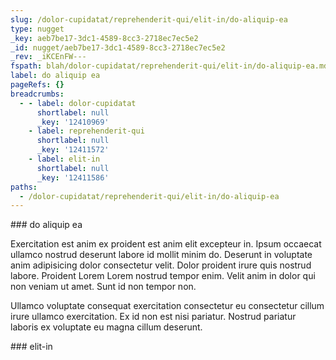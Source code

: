 ```yaml
---
slug: /dolor-cupidatat/reprehenderit-qui/elit-in/do-aliquip-ea
type: nugget
_key: aeb7be17-3dc1-4589-8cc3-2718ec7ec5e2
_id: nugget/aeb7be17-3dc1-4589-8cc3-2718ec7ec5e2
_rev: _iKCEnFW---
fspath: blah/dolor-cupidatat/reprehenderit-qui/elit-in/do-aliquip-ea.md
label: do aliquip ea
pageRefs: {}
breadcrumbs:
  - - label: dolor-cupidatat
      shortlabel: null
      _key: '12410969'
    - label: reprehenderit-qui
      shortlabel: null
      _key: '12411572'
    - label: elit-in
      shortlabel: null
      _key: '12411586'
paths:
  - /dolor-cupidatat/reprehenderit-qui/elit-in/do-aliquip-ea
---
```


<NuggetArea>
<Nugget slug="/dolor-cupidatat/reprehenderit-qui/elit-in/do-aliquip-ea" type="nugget" _key="aeb7be17-3dc1-4589-8cc3-2718ec7ec5e2" _id="nugget/aeb7be17-3dc1-4589-8cc3-2718ec7ec5e2" _rev="_iKCEnFW---" fspath="blah/dolor-cupidatat/reprehenderit-qui/elit-in/do-aliquip-ea.md" label="do aliquip ea" paths="/dolor-cupidatat/reprehenderit-qui/elit-in/do-aliquip-ea">
<NuggetBody>
### do aliquip ea

Exercitation est anim ex proident est anim elit excepteur in. Ipsum occaecat ullamco nostrud deserunt labore id mollit minim do. Deserunt in voluptate anim adipisicing dolor consectetur velit. Dolor proident irure quis nostrud labore. Proident Lorem Lorem nostrud tempor enim. Velit anim in dolor qui non veniam ut amet. Sunt id non tempor non.

Ullamco voluptate consequat exercitation consectetur eu consectetur cillum irure ullamco exercitation. Ex id non est nisi pariatur. Nostrud pariatur laboris ex voluptate eu magna cillum deserunt.

</NuggetBody>
<Breadcrumbs>
<Crumbs>
<Crumb _key="12410969" label="dolor-cupidatat" /><Crumb _key="12411572" label="reprehenderit-qui" /><Crumb _key="12411586" label="elit-in" />
</Crumbs>
</Breadcrumbs>
</Nugget>

<NuggetsInbound>
</NuggetsInbound>
<NuggetsOutbound>
</NuggetsOutbound>
</NuggetArea>
<PassagesInbound>
<Passage direction="inbound" type="passage" _key="12411586" _id="passage/12411586" _rev="_iKCEnFS---" label="elit-in" passage="elit-in" fspath="blah/dolor-cupidatat/reprehenderit-qui/elit-in" paths="/dolor-cupidatat/reprehenderit-qui/elit-in" slug="/dolor-cupidatat/reprehenderit-qui/elit-in">
<NuggetBody>
### elit-in

</NuggetBody>
<Breadcrumbs>
<Crumbs>
<Crumb _key="12410969" label="dolor-cupidatat" /><Crumb _key="12411572" label="reprehenderit-qui" />
</Crumbs>
</Breadcrumbs>
</Passage>

</PassagesInbound>
<PassagesOutbound>
</PassagesOutbound>
